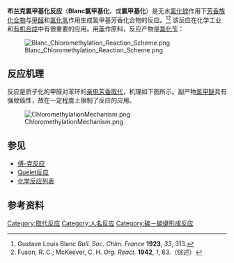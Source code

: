 '''布兰克氯甲基化反应'''（'''Blanc氯甲基化'''，或'''氯甲基化'''）是无水[[氯化锌|氯化锌]]作用下[[芳香族化合物|芳香族化合物]]与[[甲醛|甲醛]]和[[氯化氢|氯化氢]]作用生成氯甲基芳香化合物的反应。<ref>Gustave Louis Blanc ''Bull. Soc. Chim. France'' '''1923''', ''33'', 313.</ref><ref>Fuson, R. C.; McKeever, C. H. ''Org. React.'' '''1942''', ''1'', 63.（综述）</ref> 该反应在化学工业和[[有机合成|有机合成]]中有很重要的应用。用[[苯|苯]]作原料，反应产物是[[氯化苄|氯化苄]]：

[[File:Blanc_Chloromethylation_Reaction_Scheme.png|center]]

== 反应机理 ==
反应是质子化的甲醛对苯环的[[亲电芳香取代反应|亲电芳香取代]]，机理如下图所示。副产物[[氯甲醚|氯甲醚]]具有强致癌性，故在一定程度上限制了反应的应用。

[[File:ChloromethylationMechanism.png|center]]

== 参见 ==
* [[傅-克反应|傅-克反应]]
* [[Quelet反应|Quelet反应]]
* [[化学反应列表|化学反应列表]]

== 参考资料 ==
{{Reflist}}

[[Category:取代反应|Category:取代反应]]
[[Category:人名反应|Category:人名反应]]
[[Category:碳－碳键形成反应|Category:碳－碳键形成反应]]